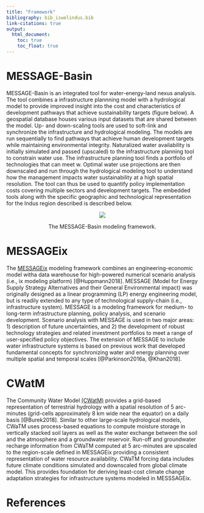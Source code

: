 ---
title: "Framework"
bibliography: bib_iswelindus.bib
link-citations: true
output:
  html_document:
    toc: true  
    toc_float: true  
---

# MESSAGE-Basin
MESSAGE-Basin is an integrated tool for water-energy-land nexus analysis. The tool combines a infrastructure plannning model with a hydrological model to provide improved insight into the cost and characteristics of development pathways that achieve sustainability targets (figure below). A geospatial database houses various input datasets that are shared between the model. Up- and down-scaling tools are used to soft-link and synchronize the infrastructure and hydrological modeling. The models are run sequentially to find pathways that achieve human development targets while maintaining environmental integrity. Naturalized water availability is initially simulated and passed (upscaled) to the infrastructure planning tool to constrain water use. The infrastructure planning tool finds a portfolio of technologies that can meet w. Optimal water use projections are then downscaled and run through the hydrological modeling tool to understand how the management impacts water sustainability at a high spatial resolution. The tool can thus be used to quantify policy implementation costs covering multiple sectors and development targets. The embedded tools along with the specific geographic and technological representation for the Indus region described is described below.   

<center>
<div id="fig">
![](figures\message_basin_framework.png)
<p id="figcap"> The MESSAGE-Basin modeling framework.</p>
</div>
</center>

# MESSAGEix
The [MESSAGEix](https://messageix.iiasa.ac.at/) modeling framework combines an engineering-economic model witha data warehouse for high-powered numerical scenario analysis (i.e., ix modeling platform) [@Huppmann2018]. MESSAGE (Model for Energy Supply Strategy Alternatives and their General Environmental impact) was originally designed as a linear programming (LP) energy engineering model, but is readily extended to any type of technological supply-chain (i.e., infrastructure system). MESSAGE is a modeling framework for medium- to long-term infrastructure planning, policy analysis, and scenario development. Scenario analysis with MESSAGE is used in two major areas: 1) description of future uncertainties, and 2) the development of robust technology strategies and related investment portfolios to meet a range of user-specified policy objectives. The extension of MESSAGE to include water infrastructure systems is based on previous work that developed fundamental concepts for synchronizing water and energy planning over multiple spatial and temporal scales [@Parkinson2016a, @Khan2018].

# CWatM
The Community Water Model [(CWatM)](https://cwatm.github.io/) provides a grid-based representation of terrestrial hydrology with a spatial resolution of 5 arc-minutes (grid-cells approximately 8 km wide near the equator) on a daily basis [@Burek2018]. Similar to other large-scale hydrological models, CWaTM uses process-based equations to compute moisture storage in vertically stacked soil layers as well as the water exchange between the soil and the atmosphere and a groundwater reservoir. Run-off and groundwater recharge information from CWaTM computed at 5 arc-minutes are upscaled to the region-scale defined in MESSAGEix providing a consistent representation of water resource availability. CWaTM forcing data includes future climate conditions simulated and downscaled from global climate model. This provides foundation for deriving least-cost climate change adaptation strategies for infrastructure systems modeled in MESSSAGEix.     

# References